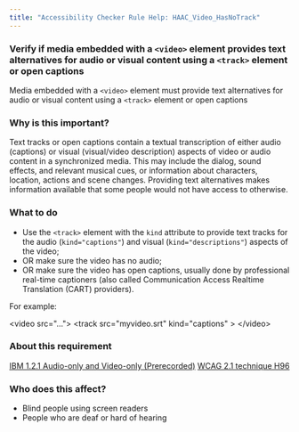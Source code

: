 ```yaml
---
title: "Accessibility Checker Rule Help: HAAC_Video_HasNoTrack"
---
```


<div className="toolHelp">
<Row>
<Column colLg={16} colMd={8} colSm={4} className="toolHead">

### Verify if media embedded with a `<video>` element provides text alternatives for audio or visual content using a `<track>` element or open captions

<div id="locLevel"></div>

Media embedded with a `<video>` element must provide text alternatives for audio or visual content using a `<track>` element or open captions

</Column>
</Row>
<Row>
<Column colLg={11} colMd={5} colSm={4} className="toolMain">

### Why is this important?

Text tracks or open captions contain a textual transcription of either audio (captions) or visual (visual/video description) aspects of video or audio content in a synchronized media. This may include the dialog, sound effects, and relevant musical cues, or information about characters, location, actions and scene changes. Providing text alternatives makes information available that some people would not have access to otherwise.

<div id="locSnippet"></div>

### What to do

* Use the `<track>` element with the `kind` attribute to provide text tracks for the audio (`kind="captions"`) and visual (`kind="descriptions"`) aspects of the video;
* OR make sure the video has no audio;
* OR make sure the video has open captions, usually done by professional real-time captioners (also called Communication Access Realtime Translation (CART) providers).

For example:

<CodeSnippet type="multi" light={true}>&lt;video src="..."&gt;
      &lt;track src="myvideo.srt" kind="captions" &gt;
&lt;/video&gt;</CodeSnippet>

</Column>
<Column colLg={5} colMd={3} colSm={4} className="toolLeft">

### About this requirement

[IBM 1.2.1 Audio-only and Video-only (Prerecorded)](http://www.ibm.com/able/guidelines/ci162/audio_and_video.html)
[WCAG 2.1 technique H96](https://www.w3.org/WAI/WCAG21/Techniques/html/H96)

### Who does this affect?

* Blind people using screen readers
* People who are deaf or hard of hearing

</Column>
</Row>
</div>

